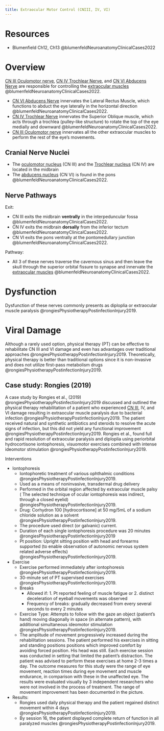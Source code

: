 ```yaml
---
title: Extraocular Motor Control (CNIII, IV, VI)
---
```


# Resources
- Blumenfield Ch12, Ch13 @blumenfeldNeuroanatomyClinicalCases2022



# Overview

[CN III Oculomotor nerve]({{< var ref-cn3.path >}}), [CN IV Trochlear Nerve]({{< var ref-cn4.path >}}), and [CN VI Abducens Nerve]({{< var ref-cn6.path >}}) are responsible for controlling the [extraocular muscles]({{< var ref-extraocular-muscles.path >}}) @blumenfeldNeuroanatomyClinicalCases2022.

- [CN VI Abducens Nerve]({{< var ref-cn6.path >}}) innervates the Lateral Rectus Muscle, which functions to abduct the eye laterally in the horizontal direction @blumenfeldNeuroanatomyClinicalCases2022.
- [CN IV Trochlear Nerve]({{< var ref-cn4.path >}}) innervates the Superior Oblique muscle, which acts through a trochlea (pulley-like structure) to rotate the top of the eye medially and downward @blumenfeldNeuroanatomyClinicalCases2022.
- [CN III Oculomotor nerve]({{< var ref-cn3.path >}}) innervates all the other extraocular muscles to perform the rest of the eye's movements.

## Cranial Nerve Nuclei

- The [oculomotor nucleus]({{< var ref-oculomotor-nucleus.path >}}) (CN III) and the [Trochlear nucleus]({{< var ref-trochlear-nucleus.path >}}) (CN IV) are located in the midbrain
- The [abducens nucleus]({{< var ref-abducens-nucleus.path >}}) (CN VI) is found in the pons @blumenfeldNeuroanatomyClinicalCases2022. 

## Nerve Pathways

<!--
::: {layout-ncol=3}

!["Ventral view of Surface Anatomy of the brainstem and cranial nerves (from fig12.2 of Blumenfeld @blumenfeldNeuroanatomyClinicalCases2022)"](/Alchemy Archive/Neuro/Neuroanatomy/Cranial Nerves/images/fig12.2A Surface anatomy of the brainstem and cranial nerves blumenfield2022.png)

!["Dorsal view of Surface Anatomy of the brainstem and cranial nerves (from fig12.2 of Blumenfeld @blumenfeldNeuroanatomyClinicalCases2022)"](/Alchemy Archive/Neuro/Neuroanatomy/Cranial Nerves/images/fig12.2B Surface anatomy of the brainstem and cranial nerves blumenfield2022.png)

!["Lateral view of the surface Anatomy of the brainstem and cranial nerves (from fig12.2 of Blumenfeld @blumenfeldNeuroanatomyClinicalCases2022)"](/Alchemy Archive/Neuro/Neuroanatomy/Cranial Nerves/images/fig12.2C Surface anatomy of the brainstem and cranial nerves blumenfield2022.png)
:::
-->

Exit:

- CN III exits the midbrain **ventrally** in the interpeduncular fossa @blumenfeldNeuroanatomyClinicalCases2022.
- CN IV exits the midbrain **dorsally** from the inferior tectum @blumenfeldNeuroanatomyClinicalCases2022. 
- CN VI exits the pons ventrally at the pontomedullary junction @blumenfeldNeuroanatomyClinicalCases2022.

Pathway:

- All 3 of these nerves traverse the cavernous sinus and then leave the skull through the superior orbital fissure to synapse and innervate the [extraocular muscles]({{< var ref-extraocular-muscles.path >}}) @blumenfeldNeuroanatomyClinicalCases2022.


# Dysfunction
Dysfunction of these nerves commonly presents as diploplia or extraocular muscle paralysis @rongiesPhysiotherapyPostinfectionInjury2019.


# Viral Damage
Although a rarely used option, physical therapy (PT) can be effective to rehabilitate CN III and VI damage and even has advantages over traditional approaches @rongiesPhysiotherapyPostinfectionInjury2019.
Theoretically, physical therapy is better than traditional options since it is non-invasive and does not utilize first-pass metabolism drugs @rongiesPhysiotherapyPostinfectionInjury2019.

## Case study: Rongies (2019)
A case study by Rongies et al., (2019) @rongiesPhysiotherapyPostinfectionInjury2019 discussed and outlined the physical therapy rehabilitation of a patient who experienced [CN III]({{< var ref-cn3.path >}}), IV, and VI damage resulting in extraocular muscle paralysis due to bacterial infection @rongiesPhysiotherapyPostinfectionInjury2019.
The patient received natural and synthetic antibiotics and steroids to resolve the acute signs of infection, but this did not yield any functional improvement @rongiesPhysiotherapyPostinfectionInjury2019.
Rongies et al., found full and rapid resolution of extraocular paralysis and diploplia using periorbital hydrocortisone iontophoresis, visuomotor exercises combined with intense ideomotor stimulation @rongiesPhysiotherapyPostinfectionInjury2019.

Interventions

- Iontophoresis
    - Iontophoretic treatment of various ophthalmic conditions @rongiesPhysiotherapyPostinfectionInjury2019.
    - Used as a means of noninvasive, transdermal drug delivery
    - Performed in the orbital region affected by extraocular muscle palsy ( The selected technique of ocular iontophoresis was indirect, through a closed eyelid) @rongiesPhysiotherapyPostinfectionInjury2019.
    - Drug: Corhydron 100 [hydrocortisone] at 50 mg/5mL of a sodium chloride solution as a solvent @rongiesPhysiotherapyPostinfectionInjury2019.
    - The procedure used direct (or galvanic) current.
    - Duration of each single iontophoresis procedure was 20 minutes @rongiesPhysiotherapyPostinfectionInjury2019
    - Pt position: Upright sitting position with head and forearms supported (to enable observation of autonomic nervous system related adverse effects) @rongiesPhysiotherapyPostinfectionInjury2019.
- Exercise
    - Exercise performed immediately after iontophoresis @rongiesPhysiotherapyPostinfectionInjury2019.
    - 30-minute set of PT supervised exercises @rongiesPhysiotherapyPostinfectionInjury2019.
    - Breaks
        - Allowed if: 1. Pt reported feeling of muscle fatigue or 2. distinct deceleration of eyeball movements was observed
        - Frequency of breaks: gradually decreased from every several seconds to every 2 minutes
    - Exercise Type: Attempts to follow with the gaze an object (patient’s hand) moving diagonally in space (in alternate pattern), with additional simultaneous ideomotor stimulation @rongiesPhysiotherapyPostinfectionInjury2019.
    - The amplitude of movement progressively increased during the rehabilitation sessions. The patient performed his exercises in sitting and standing positions positions which improved comfort by avoiding forced position. His head was still. Each exercise session was conducted in setting that limited the patient's distraction. The patient was advised to perform these exercises at home 2-3 times a day. The outcome measures for this study were the range of eye movement, reaction times during eye movement and muscle endurance, in comparison with these in the unaffected eye. The results were evaluated visually by 3 independent researchers who were not involved in the process of treatment. The range of movement improvement has been documented in the picture.
- Results:
    - Rongies used daily physical therapy and the patient regained distinct movement within 4 days @rongiesPhysiotherapyPostinfectionInjury2019.
    - By session 16, the patient displayed complete return of function in all paralyzed muscles @rongiesPhysiotherapyPostinfectionInjury2019.